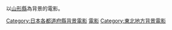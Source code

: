 以[[山形縣|山形縣]]為背景的電影。

{{日本行政區劃分類導航|背景电影}}
{{DEFAULTSORT:Yamagata}}
[[Category:日本各都道府縣背景電影|Category:日本各都道府縣背景電影]]
[[Category:山形縣背景作品|電影]]
[[Category:東北地方背景電影|Category:東北地方背景電影]]